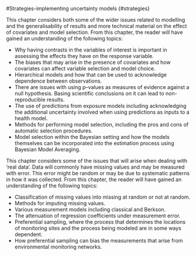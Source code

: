 #Strategies-implementing uncertainty models  {#strategies}

This chapter considers both some of the wider issues related to modelling and the generalisability of results and more
technical material on the effect of covariates and model selection. From this chapter, the reader will have gained an
understanding of the following topics:

- Why having contrasts in the variables of interest is important in assessing the effects they have on the response
variable.
- The biases that may arise in the presence of covariates and how covariates can affect variable selection and model
choice.
- Hierarchical models and how that can be used to acknowledge dependence between observations.
- There are issues with using p–values as measures of evidence against a null hypothesis. Basing scientific conclusions
on it can lead to non-reproducible results.
- The use of predictions from exposure models including acknowledging the additional uncertainty involved when
using predictions as inputs to a health model.
- Methods for performing model selection, including the pros and cons of automatic selection procedures.
- Model selection within the Bayesian setting and how the models themselves can be incorporated into the estimation
process using Bayesian Model Averaging.




This chapter considers some of the issues that will arise when dealing with ‘real data’. Data will commonly have missing values and may be measured with error. This error might be random or may be due to systematic patterns in how it was collected. From this chapter, the reader will have gained an understanding of the following topics:

- Classification of missing values into missing at random or not at random.
- Methods for imputing missing values.
- Various measurement models including classical and Berkson.
- The attenuation of regression coefficients under measurement error.
- Preferential sampling, where the process that determines the locations of monitoring sites and the process being modeled are in some ways dependent.
- How preferential sampling can bias the measurements that arise from environmental monitoring networks.
